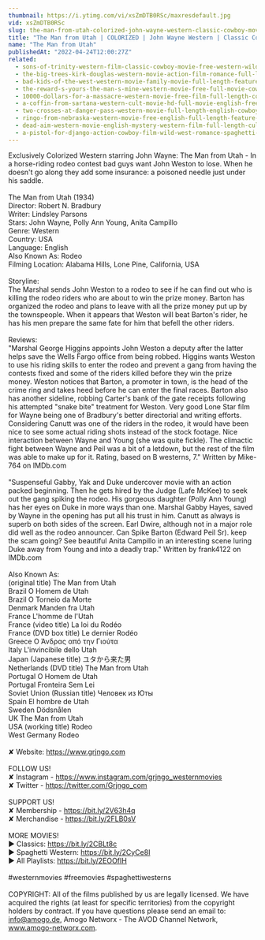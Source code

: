 ```yaml
---
thumbnail: https://i.ytimg.com/vi/xsZmDTB0RSc/maxresdefault.jpg
vid: xsZmDTB0RSc
slug: the-man-from-utah-colorized-john-wayne-western-classic-cowboy-movie
title: "The Man from Utah | COLORIZED | John Wayne Western | Classic Cowboy Movie"
name: "The Man from Utah"
publishedAt: "2022-04-24T12:00:27Z"
related:
  - sons-of-trinity-western-film-classic-cowboy-movie-free-western-wild-west-full-length-movie
  - the-big-trees-kirk-douglas-western-movie-action-film-romance-full-length-movie
  - bad-kids-of-the-west-western-movie-family-movie-full-length-feature-film-old-cowboy-film
  - the-reward-s-yours-the-man-s-mine-western-movie-free-full-movie-cowboy-feature-film
  - 10000-dollars-for-a-massacre-western-movie-free-film-full-length-cowboy-films-english
  - a-coffin-from-sartana-western-cult-movie-hd-full-movie-english-free-cowboy-film
  - two-crosses-at-danger-pass-western-movie-full-length-english-cowboy-film
  - ringo-from-nebraska-western-movie-free-english-full-length-feature-film-spaghetti-western
  - dead-aim-western-movie-english-mystery-western-film-full-length-cult-movie-thriller
  - a-pistol-for-django-action-cowboy-film-wild-west-romance-spaghetti-movie-full-length
---
```


Exclusively Colorized Western starring John Wayne: The Man from Utah - In a horse-riding rodeo contest bad guys want John Weston to lose. When he doesn't go along they add some insurance: a poisoned needle just under his saddle.<br />
<br />
The Man from Utah (1934)<br />
Director: Robert N. Bradbury<br />
Writer: Lindsley Parsons<br />
Stars: John Wayne, Polly Ann Young, Anita Campillo<br />
Genre: Western<br />
Country: USA<br />
Language: English<br />
Also Known As: Rodeo<br />
Filming Location: Alabama Hills, Lone Pine, California, USA<br />
<br />
Storyline:<br />
The Marshal sends John Weston to a rodeo to see if he can find out who is killing the rodeo riders who are about to win the prize money. Barton has organized the rodeo and plans to leave with all the prize money put up by the townspeople. When it appears that Weston will beat Barton's rider, he has his men prepare the same fate for him that befell the other riders.<br />
<br />
Reviews:<br />
"Marshal George Higgins appoints John Weston a deputy after the latter helps save the Wells Fargo office from being robbed. Higgins wants Weston to use his riding skills to enter the rodeo and prevent a gang from having the contests fixed and some of the riders killed before they win the prize money. Weston notices that Barton, a promoter in town, is the head of the crime ring and takes heed before he can enter the final races. Barton also has another sideline, robbing Carter's bank of the gate receipts following his attempted "snake bite" treatment for Weston. Very good Lone Star film for Wayne being one of Bradbury's better directorial and writing efforts. Considering Canutt was one of the riders in the rodeo, it would have been nice to see some actual riding shots instead of the stock footage. Nice interaction between Wayne and Young (she was quite fickle). The climactic fight between Wayne and Peil was a bit of a letdown, but the rest of the film was able to make up for it. Rating, based on B westerns, 7." Written by Mike-764 on IMDb.com <br />
<br />
"Suspenseful Gabby, Yak and Duke undercover movie with an action packed beginning. Then he gets hired by the Judge (Lafe McKee) to seek out the gang spiking the rodeo. His gorgeous daughter (Polly Ann Young) has her eyes on Duke in more ways than one. Marshal Gabby Hayes, saved by Wayne in the opening has put all his trust in him. Canutt as always is superb on both sides of the screen. Earl Dwire, although not in a major role did well as the rodeo announcer. Can Spike Barton (Edward Peil Sr). keep the scam going? See beautiful Anita Campillo in an interesting scene luring Duke away from Young and into a deadly trap." Written by frank4122 on IMDb.com <br />
<br />
Also Known As:<br />
(original title) The Man from Utah<br />
Brazil O Homem de Utah<br />
Brazil O Torneio da Morte<br />
Denmark Manden fra Utah<br />
France L'homme de l'Utah<br />
France (video title) La loi du Rodéo<br />
France (DVD box title) Le dernier Rodéo<br />
Greece Ο Άνδρας από την Γιούτα<br />
Italy L'invincibile dello Utah<br />
Japan (Japanese title) ユタから来た男<br />
Netherlands (DVD title) The Man from Utah<br />
Portugal O Homem de Utah<br />
Portugal Fronteira Sem Lei<br />
Soviet Union (Russian title) Человек из Юты<br />
Spain El hombre de Utah<br />
Sweden Dödsnålen<br />
UK The Man from Utah<br />
USA (working title) Rodeo<br />
West Germany Rodeo<br />
<br />
✘ Website: https://www.grjngo.com<br />
<br />
FOLLOW US!<br />
✘ Instagram - https://www.instagram.com/grjngo_westernmovies<br />
✘ Twitter - https://twitter.com/Grjngo_com<br />
<br />
SUPPORT US!<br />
✘ Membership - https://bit.ly/2V63h4q<br />
✘ Merchandise - https://bit.ly/2FLB0sV<br />
<br />
MORE MOVIES! <br />
► Classics: https://bit.ly/2CBLt8c <br />
► Spaghetti Western: https://bit.ly/2CyCe8I <br />
► All Playlists: https://bit.ly/2EOOfIH <br />
<br />
#westernmovies #freemovies #spaghettiwesterns<br />
<br />
COPYRIGHT: All of the films published by us are legally licensed. We have acquired the rights (at least for specific territories) from the copyright holders by contract. If you have questions please send an email to: info@amogo.de, Amogo Networx - The AVOD Channel Network, www.amogo-networx.com.